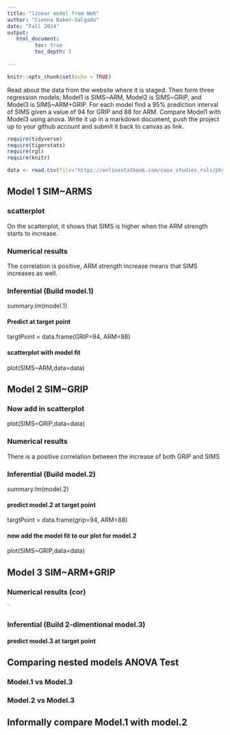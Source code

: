 ```yaml
---
title: "linear model from Web"
author: "Cienna Baker-Salgado"
date: "Fall 2024"
output:
   html_document:
         toc: true
         toc_depth: 5
        
---
```


```r
knitr::opts_chunk$set(echo = TRUE)
```

Read about the data from the website where it is staged.  Then form three regression models; Model1 is SIMS~ARM, Model2 is SIMS~GRIP, and Model3 is SIMS~ARM+GRIP. For each model find a 95% prediction interval of SIMS given a value of 94  for GRIP and 88 for ARM. Compare Model1 with Model3 using anova. Write it up in a markdown document, push the project up to your github account and submit it back to canvas as link. 

 


```r
require(tidyverse)
require(tigerstats)
require(rgl)
require(knitr)

```

```r
data <- read.csv(file="https://onlinestatbook.com/case_studies_rvls/physical_strength/data.txt",sep="",header=TRUE)  

```

## Model 1 SIM~ARMS

### scatterplot

On the scatterplot, it shows that SIMS is higher when the ARM strength starts to increase.

### Numerical results

The correlation is positive, ARM strength increase means that SIMS increases as well. 

### Inferential  (Build model.1)

summary.lm(model.1) 

#### Predict at target point

targtPoint = data.frame(GRIP=94, ARM=88)

#### scatterplot with model fit
  
plot(SIMS~ARM,data=data)

## Model 2 SIM~GRIP

### Now add in scatterplot

plot(SIMS~GRIP,data=data)

### Numerical results 

There is a positive correlation between the increase of both GRIP and SIMS

### Inferential  (Build model.2)

summary.lm(model.2)  

#### predict model.2 at target point

targtPoint = data.frame(grip=94, ARM=88)

#### now add the model fit to our plot for model.2
  
plot(SIMS~GRIP,data=data)

## Model 3 SIM~ARM+GRIP

### Numerical results (cor)

`
  
### Inferential  (Build 2-dimentional model.3)

#### predict model.3 at target point
  

## Comparing nested models ANOVA Test

### Model.1 vs Model.3
### Model.2 vs Model.3

## Informally compare Model.1 with model.2

